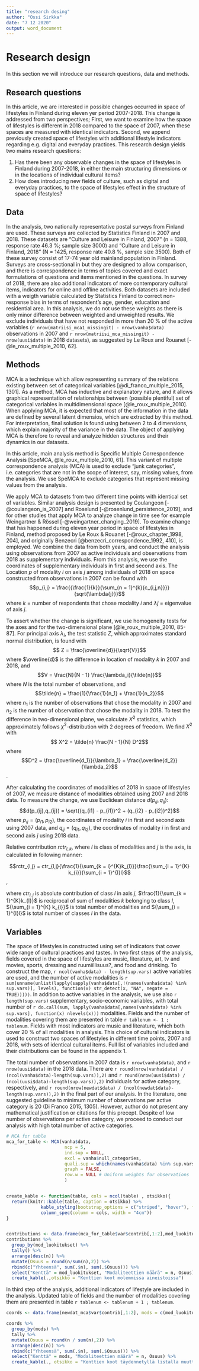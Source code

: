 ```yaml
---
title: "research desing"
author: "Ossi Sirkka"
date: "7 12 2020"
output: word_document
---
```



# Research design

In this section we will introduce our research questions, data and methods.

## Research questions

In this article, we are interested in possible changes occurred in space of lifestyles in Finland during eleven yer period 2007-2018. This change is addressed from two perspectives; First, we want to examine how the space of lifestyles is different in 2018 compared to the space of 2007, when these spaces are measured with identical indicators. Second, we append previously created space of lifestyles with additional lifestyle indicators regarding e.g. digital and everyday practices. This research design yields two mains research questions:

  1. Has there been any observable changes in the space of lifestyles in Finland during 2007-2018, in either the main structuring dimensions or in the locations of individual cultural items?
  2. How does introducing new fields of culture, such as digital and everyday practices, to the space of lifestyles effect in the structure of space of lifestyles?
  
## Data

In the analysis, two nationally representative postal surveys from Finland are used. These surveys are collected by Statistics Finland in 2007 and 2018. These datasets are "Culture and Leisure in Finland, 2007" (n = 1388, response rate 46.3 %; sample size 3000) and "Culture and Leisure in Finland, 2018" (N = 1425, response rate 40.8 %, sample size 3500). Both of these survey consist of 17-74 year old mainland population in Finland. Surveys are cross-sectional in but they are designed to allow comparison, and there is correspondence in terms of topics covered and exact formulations of questions and items mentioned in the questions. In survey of 2018, there are also additional indicators of more contemporary cultural items, indicators for online and offline activities. Both datasets are included with a weigth variable calculated by Statistics Finland to correct non-response bias in terms of respondent's age, gender, education and residential area. In this analysis, we do not use these weights as there is only minor difference between weighted and unweighted results. We exclude individuals that have not responded in more than 20 % of the active variables (`r nrow(matriisi_mca1_missingit) - nrow(vanha$data)` observations in 2007 and `r nrow(matriisi_mca_missingit) - nrow(uusi$data)` in 2018 datasets), as suggested by Le Roux and Rouanet [-@le_roux_multiple_2010, 62]. 


## Methods

MCA is a technique which allow representing summary of the relations existing between set of categorical variables [@di_franco_multiple_2015, 1301]. As a method, MCA has inductive and explanatory nature, and it allows graphical representation of relationships between (possible plentiful) set of categorical variables in multidimensional space [@le_roux_multiple_2010]. When applying MCA, it is expected that most of the information in the data are defined by several latent dimensios, which are extracted by this method. For interpretation, final solution is found using between 2 to 4 dimensions, which explain majority of the variance in the data. The object of applying MCA is therefore to reveal and analyze hidden structures and their dynamics in our datasets.

In this article, main analysis method is Specific Multiple Correspondence Analysis [SpeMCA, @le_roux_multiple_2010, 61]. This variant of multiple correspondence analysis (MCA) is used to exclude “junk categories”, i.e. categories that are not in the scope of interest, say, missing values, from the analysis. We use SpeMCA to exclude categories that represent missing values from the analysis. 

We apply MCA to datasets from two different time points with identical set of variables. Similar analysis design is presented by Coulangeon [-@coulangeon_is_2007] and Roselund [-@rosenlund_persistence_2019], and for other studies that apply MCA to analyze change in time see for example Weingartner & Rössel [-@weingartner_changing_2019]. To examine change that has happened during eleven year period in space of lifestyles in Finland, method proposed by Le Roux & Rouanet [-@roux_chapter_1998, 204], and originally Benzecri [@benzecri_correspondence_1992, 410], is employed. We combine the data from both years, and conduct the analysis using observations from 2007 as active individuals and observations from 2018 as supplementary individuals. From this analysis, we use the coordinates of supplementary individuals in first and second axis. The Location ${p}$ of modality $i$ on axis $j$ among individuals of 2018 on space constructed from observations in 2007 can be found with $$p_{i,j} = \frac{{\frac{1}{k}}{\sum_{n = 1}^{k}{c_{i,j,n}}}}{sqrt{\lambda{j}}}$$ where $k$ = number of respondents that chose modality ${i}$ and $\lambda{j}$ = eigenvalue of axis ${j}$.

To assert whether the change is significant, we use homogeneity tests for the axes and for the two-dimensional plane [@le_roux_multiple_2010, 85-87]. For principal axis $\lambda_i$, the test statistic $Z$, which approximates standard normal distribution, is found with $$ Z = \frac{\overline{d}}{\sqrt{V}}$$ where $\overline{d}$ is the difference in location of modality $k$ in 2007 and 2018, and $$V = \frac{N}{N - 1} \frac{\lambda_i}{\tilde{n}}$$ where $N$ is the total number of observations, and $$\tilde{n} = \frac{1}{\frac{1}{n_1} + \frac{1}{n_2}}$$ where $n_1$ is the number of observations that chose the modality in 2007 and $n_2$ is the number of observation that chose the modality in 2018. To test the difference in two-dimensional plane, we calculate $X^2$ statistics, which approximately follows $\chi^2$-distribution with 2 degrees of freedom. We find $X^2$ with $$ X^2 = \tilde{n} \frac{N - 1}{N} D^2$$ where $$D^2 = \frac{\overline{d_1}}{\lambda_1} + \frac{\overline{d_2}}{\lambda_2}$$. 

After calculating the coordinates of modalities of 2018 in space of lifestyles of 2007, we measure distance of modalities obtained using 2007 and 2018 data. To measure the change, we use Euclidean distance $d(p_{ij},q_{ij})$: $$d(p_{ij},q_{ij}) = \sqrt{(q_{i1} - p_{i1})^2 + (q_{i2} - p_{i2})^2}$$ where $p_{ij} = (p_{i1}, p_{i2})$, the coordinates of modality $i$ in first and second axis using 2007 data, and $q_{ij} = (q_{i1}, q_{i2})$, the coordinates of modality $i$ in first and second axis $j$ using 2018 data. 

Relative contribution $rctr_{l,k}$, where $l$ is class of modalities and  $j$ is the axis, is calculated in following manner:

$$rctr_{l,j} = ctr_{l,j}{\frac{1}{\sum_{k = i}^{K}k_{l}}}\frac{\sum_{i = 1}^{K} k_{i}}{\sum_{i = 1}^{I}l}$$, 

where $ctr_{l,j}$ is absolute contribution of class $l$ in axis $j$,
      $\frac{1}{\sum_{k = 1}^{K}k_{l}}$ is reciprocal of sum of modalities $k$ belonging to class $l$,
      ${\sum_{i = 1}^{K} k_{i}}$ is total number of modalities and
      ${\sum_{i = 1}^{I}l}$ is total number of classes $l$ in the data. 

## Variables

The space of lifestyles in constructed using set of indicators that cover wide range of cultural practices and tastes. In two first steps of the analysis, fields covered in the space of lifestyles are music, literature, art, tv and movies, sports, dressing and ruumiillisuus?, and food and drinking. To construct the map, `r ncol(vanha$data) - length(sup.vars)` active variables are used, and the number of active modalities is `r sum(unname(unlist(lapply(sapply(vanha$data[,!(names(vanha$data) %in% sup.vars)], levels), function(x) str_detect(x, "NA", negate = TRUE)))))`. In addition to active variables in the analysis, we use also `r length(sup.vars)` supplementary, socio-economic variables, with total number of `r do.call(sum, lapply(vanha$data[,names(vanha$data) %in% sup.vars], function(x) nlevels(x)))` modalities.  Fields and the number of modalities covering them are presented in table `r tablenum <- 1 ; tablenum`. Fields with most indicators are music and literature, which both cover 20 % of all modalities in analysis. This choice of cultural indicators is used to construct two spaces of lifestyles in different time points, 2007 and 2018, with sets of identical cultural items. Full list of variables included and their distributions can be found in the appendix 1. 

The total number of observations in 2007 data is `r nrow(vanha$data)`, and `r nrow(uusi$data)` in the 2018 data. There are `r round(nrow(vanha$data) / (ncol(vanha$data)-length(sup.vars)),2)` and `r round(nrow(uusi$data) / (ncol(uusi$data)-length(sup.vars)),2)`  individuals for active category, respectively, and  `r round(nrow(newdat$data) / (ncol(newdat$data)-length(sup.vars)),2)` in the final part of our analysis. In the literature, one suggested guideline to minimum number of observations per active category is 20 (Di Franco 2015, 1305). However, author do not present any mathematical justification or citations for this precept. Despite of low number of observations per active category, we proceed to conduct our analysis with high total number of active categories. 

```r
# MCA for table
mca_for_table <- MCA(vanha$data, 
                      ncp = 5,
                      ind.sup = NULL,
                      excl = vanha$null_categories,
                      quali.sup = which(names(vanha$data) %in% sup.vars),
                      graph = FALSE,
                      row.w = NULL # Uniform weights for observations
                      )


create_kable <- function(table, cols = ncol(table) , otsikko){
  return(knitr::kable(table, caption = otsikko) %>%
             kable_styling(bootstrap_options = c("striped", "hover"), font_size = 12, latex_options = c("scale_down","hold_position")) %>% 
             column_spec(column = cols, width = "4cm"))
}


contributions <- data.frame(mca_for_table$var$contrib[,1:2],mod_luokitukset)
contributions %>% 
  group_by(mod_luokitukset) %>% 
  tally() %>% 
  arrange(desc(n)) %>% 
  mutate(Osuus = round(n/sum(n),2)) %>% 
  rbind(c("Yhteensä", sum(.$n), sum(.$Osuus))) %>% 
  select("Kenttä" = mod_luokitukset, "Modaliteettien määrä" = n, Osuus) %>% 
  create_kable(.,otsikko = "Kenttien koot molemmissa aineistoissa")


```

In third step of the analysis, additional indicators of lifestyle are included in the analysis. Updated table of fields and the number of modalities covering them are presented in table `r tablenum <- tablenum + 1 ; tablenum `. 

```r
coords <- data.frame(newdat_mca$var$contrib[,1:2], mods = c(mod_luokitukset, mod_luokitukset_uudet_muuttujat))

coords %>% 
  group_by(mods) %>% 
  tally %>% 
  mutate(Osuus = round(n / sum(n),2)) %>% 
  arrange(desc(n)) %>% 
  rbind(c("Yhteensä", sum(.$n), sum(.$Osuus))) %>% 
  select("Kenttä" = mods, "Modaliteettien määrä" = n, Osuus) %>% 
  create_kable(., otsikko = "Kenttien koot täydennetyllä listalla muuttujia")

```
